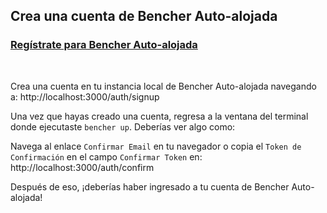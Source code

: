 
## Crea una cuenta de Bencher Auto-alojada

### <a href="http://localhost:3000/auth/signup" target="_blank">Regístrate para Bencher Auto-alojada</a>
<br />

Crea una cuenta en tu instancia local de Bencher Auto-alojada navegando a: http://localhost:3000/auth/signup

Una vez que hayas creado una cuenta, regresa a la ventana del terminal donde ejecutaste `bencher up`.
Deberías ver algo como:

<DockerSignupOutput />

Navega al enlace `Confirmar Email` en tu navegador o copia el `Token de Confirmación` en el campo `Confirmar Token` en: http://localhost:3000/auth/confirm

Después de eso, ¡deberías haber ingresado a tu cuenta de Bencher Auto-alojada!